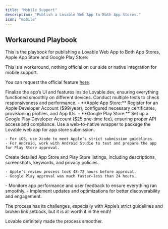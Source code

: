 ```yaml
---
title: "Mobile Support"
description: "Publish a Lovable Web App to Both App Stores."
icon: "mobile"
---
```


## Workaround Playbook

This is the playbook for publishing a Lovable Web App to Both App Stores, Apple App Store and Google Play Store:

<Warning>
  This is a workaround, nothing official on our side or native integration for mobile support.

  You can request the official feature [here](https://feedback.lovable.dev/p/mobile-app-stack).
</Warning>

<Steps>
  <Step title="Prepping the App">
    <Steps>
      <Step title="Step 1">
        Finalize the app’s UI and features inside Lovable.dev, ensuring everything functioned smoothly on different devices.
      </Step>
      <Step title="Step 2">
        Conduct multiple tests to check responsiveness and performance.
      </Step>
    </Steps>
  </Step>
  <Step title="Setting Up Developer Accounts">
    - **Apple App Store:** Register for an Apple Developer Account ($99/year), configured necessary certificates, provisioning profiles, and App IDs.
    - **Google Play Store:** Set up a Google Play Developer Account ($25 one-time fee), ensuring proper API access and compliance.
  </Step>
  <Step title="Converting the Web App for Submission">
    Use a web-to-native wrapper to package the Lovable web app for app store submission.

    - For iOS, use Xcode to meet Apple’s strict submission guidelines.
    - For Android, work with Android Studio to test and prepare the app for Play Store approval.
  </Step>
  <Step title="Submitting to the App Stores">
    Create detailed App Store and Play Store listings, including descriptions, screenshots, keywords, and privacy policies.

    - Apple’s review process took 48-72 hours before approval.
    - Google Play approval was much faster—less than 24 hours.
  </Step>
  <Step title="Post-Launch Optimization">
    - Monitore app performance and user feedback to ensure everything ran smoothly.
    - Implement updates and optimizations for better discoverability and engagement.
  </Step>
</Steps>

The process has its challenges, especially with Apple’s strict guidelines and broken link setback, but it is all worth it in the end\\! 

Lovable definitely made the process smoother.